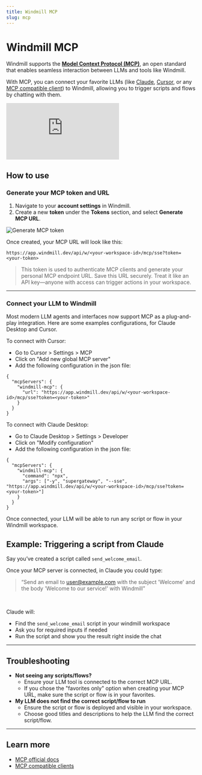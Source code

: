 ```yaml
---
title: Windmill MCP
slug: mcp
---
```


# Windmill MCP

Windmill supports the [**Model Context Protocol (MCP)**](https://modelcontextprotocol.io/introduction), an open standard that enables seamless interaction between LLMs and tools like Windmill.

With MCP, you can connect your favorite LLMs (like [Claude](https://claude.ai/download), [Cursor](https://www.cursor.com), or any [MCP compatible client](https://modelcontextprotocol.io/clients)) to Windmill, allowing you to trigger scripts and flows by chatting with them.

<iframe
	style={{ aspectRatio: '16/9' }}
	src="https://www.youtube.com/embed/De77j1T3gRs"
	title="Perpetual Scripts"
	frameBorder="0"
	allow="accelerometer; autoplay; clipboard-write; encrypted-media; gyroscope; picture-in-picture; web-share"
	allowFullScreen
	className="border-2 rounded-lg object-cover w-full dark:border-gray-800"
></iframe>

## How to use

### Generate your MCP token and URL

1. Navigate to your **account settings** in Windmill.
2. Create a new **token** under the **Tokens** section, and select **Generate MCP URL**.

![Generate MCP token](./user_settings.png 'Generate MCP token')

Once created, your MCP URL will look like this:

```
https://app.windmill.dev/api/w/<your-workspace-id>/mcp/sse?token=<your-token>
```

> This token is used to authenticate MCP clients and generate your personal MCP endpoint URL. Save this URL securely. Treat it like an API key—anyone with access can trigger actions in your workspace.

---

### Connect your LLM to Windmill

Most modern LLM agents and interfaces now support MCP as a plug-and-play integration. Here are some examples configurations, for Claude Desktop and Cursor.

To connect with Cursor:

  - Go to Cursor > Settings > MCP
  - Click on "Add new global MCP server"
  - Add the following configuration in the json file:

```
{
  "mcpServers": {
    "windmill-mcp": {
      "url": "https://app.windmill.dev/api/w/<your-workspace-id>/mcp/sse?token=<your-token>"
    }
  }
}
```

To connect with Claude Desktop:

- Go to Claude Desktop > Settings > Developer
- Click on "Modify configuration"
- Add the following configuration in the json file:

```
{
  "mcpServers": {
    "windmill-mcp": {
      "command": "npx",
      "args": ["-y", "supergateway", "--sse", "https://app.windmill.dev/api/w/<your-workspace-id>/mcp/sse?token=<your-token>"]
    }
  }
}
```

Once connected, your LLM will be able to run any script or flow in your Windmill workspace.

## Example: Triggering a script from Claude

Say you’ve created a script called `send_welcome_email`.

Once your MCP server is connected, in Claude you could type:

> “Send an email to user@example.com with the subject 'Welcome' and the body 'Welcome to our service!' with Windmill”
<br/>

Claude will:

- Find the `send_welcome_email` script in your windmill workspace
- Ask you for required inputs if needed
- Run the script and show you the result right inside the chat

---

## Troubleshooting

- **Not seeing any scripts/flows?**
  - Ensure your LLM tool is connected to the correct MCP URL.
  - If you chose the "favorites only" option when creating your MCP URL, make sure the script or flow is in your favorites.
- **My LLM does not find the correct script/flow to run**
  - Ensure the script or flow is deployed and visible in your workspace.
  - Choose good titles and descriptions to help the LLM find the correct script/flow.

---

## Learn more

- [MCP official docs](https://modelcontextprotocol.io/introduction)
- [MCP compatible clients](https://modelcontextprotocol.io/clients)
